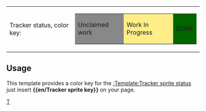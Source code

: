 {|
|Tracker status, color key:
|
{|border="2"
|style="background:#888888;" | Unclaimed work
|style="background:#FFEE88;" | Work In Progress
|style="background:#006600;" | DONE
|}
|}<noinclude>


== Usage ==

This template provides a color key for the [[Template/en/Tracker sprite status|:Template:Tracker sprite status]]<br />
just insert '''<nowiki>{{en/Tracker sprite key}}</nowiki>''' on your page.

[[Category:en/Templates|T]]</noinclude>